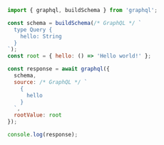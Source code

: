 ```javascript
import { graphql, buildSchema } from 'graphql';

const schema = buildSchema(/* GraphQL */ `
  type Query {
    hello: String
  }
`);
const root = { hello: () => 'Hello world!' };

const response = await graphql({
  schema,
  source: /* GraphQL */ `
    {
      hello
    }
  `,
  rootValue: root
});

console.log(response);
```